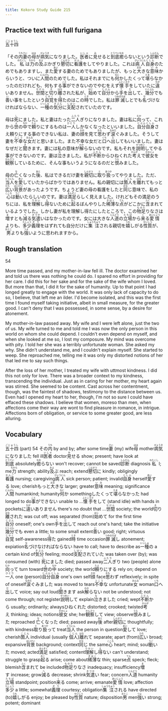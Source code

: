 ```yaml
---
title: Kokoro Study Guide 215
---
```


## Practice text with full furigana

<p>
<ruby><rb>五十四</rb><rt>ごじゅうし</rt></ruby>
</p>

<p>
「その<ruby><rb>内</rb><rt>うち</rt></ruby><ruby><rb>妻</rb><rt>さい</rt></ruby>の<ruby><rb>母</rb><rt>はは</rt></ruby>が<ruby><rb>病気</rb><rt>びょうき</rt></ruby>になりました。<ruby><rb>医者</rb><rt>いしゃ</rt></ruby>に<ruby><rb>見</rb><rt>み</rt></ruby>せると<ruby><rb>到底</rb><rt>とうてい</rt></ruby><ruby><rb>癒</rb><rt>なお</rt></ruby>らないという<ruby><rb>診断</rb><rt>しんだん</rt></ruby>でした。<ruby><rb>私</rb><rt>わたくし</rt></ruby>は<ruby><rb>力</rb><rt>ちから</rt></ruby>の<ruby><rb>及</rb><rt>およ</rt></ruby>ぶかぎり<ruby><rb>懇切</rb><rt>こんせつ</rt></ruby>に<ruby><rb>看護</rb><rt>かんご</rt></ruby>をしてやりました。これは<ruby><rb>病人</rb><rt>びょうにん</rt></ruby><ruby><rb>自身</rb><rt>じしん</rt></ruby>のためでもありますし、また<ruby><rb>愛</rb><rt>あい</rt></ruby>する妻のためでもありましたが、もっと<ruby><rb>大</rb><rt>おお</rt></ruby>きな<ruby><rb>意味</rb><rt>いみ</rt></ruby>からいうと、ついに<ruby><rb>人間</rb><rt>にんげん</rt></ruby>のためでした。私はそれまでにも<ruby><rb>何</rb><rt>なに</rt></ruby>かしたくって<ruby><rb>堪</rb><rt>たま</rt></ruby>らなかったのだけれども、何もする<ruby><rb>事</rb><rt>こと</rt></ruby>ができないのでやむをえず<ruby><rb>懐手</rb><rt>ふところで</rt></ruby>をしていたに<ruby><rb>違</rb><rt>ちが</rt></ruby>いありません。<ruby><rb>世間</rb><rt>せけん</rt></ruby>と<ruby><rb>切</rb><rt>き</rt></ruby>り<ruby><rb>離</rb><rt>はな</rt></ruby>された私が、<ruby><rb>始</rb><rt>はじ</rt></ruby>めて<ruby><rb>自分</rb><rt>じぶん</rt></ruby>から<ruby><rb>手</rb><rt>て</rt></ruby>を<ruby><rb>出</rb><rt>だ</rt></ruby>して、<ruby><rb>幾分</rb><rt>いくぶん</rt></ruby>でも<ruby><rb>善</rb><rt>い</rt></ruby>い事をしたという<ruby><rb>自覚</rb><rt>じかく</rt></ruby>を<ruby><rb>得</rb><rt>え</rt></ruby>たのはこの<ruby><rb>時</rb><rt>とき</rt></ruby>でした。私は<ruby><rb>罪滅</rb><rt>つみほろぼ</rt></ruby>しとでも<ruby><rb>名</rb><rt>な</rt></ruby>づけなければならない、<ruby><rb>一種</rb><rt>いっしゅ</rt></ruby>の<ruby><rb>気分</rb><rt>きぶん</rt></ruby>に<ruby><rb>支配</rb><rt>しはい</rt></ruby>されていたのです。
</p>

<p>
母は<ruby><rb>死</rb><rt>し</rt></ruby>にました。私と妻はたった<ruby><rb>二人</rb><rt>ふたり</rt></ruby>ぎりになりました。妻は私に<ruby><rb>向</rb><rt>むか</rt></ruby>って、これから<ruby><rb>世</rb><rt>よ</rt></ruby>の<ruby><rb>中</rb><rt>なか</rt></ruby>で<ruby><rb>頼</rb><rt>たよ</rt></ruby>りにするものは<ruby><rb>一人</rb><rt>ひとり</rt></ruby>しかなくなったといいました。<ruby><rb>自分</rb><rt>じぶん</rt></ruby><ruby><rb>自身</rb><rt>じしん</rt></ruby>さえ頼りにする事のできない私は、妻の<ruby><rb>顔</rb><rt>かお</rt></ruby>を見て<ruby><rb>思</rb><rt>おも</rt></ruby>わず<ruby><rb>涙</rb><rt>なみだ</rt></ruby>ぐみました。そうして妻を<ruby><rb>不幸</rb><rt>ふこう</rt></ruby>な<ruby><rb>女</rb><rt>おんな</rt></ruby>だと思いました。また不幸な女だと<ruby><rb>口</rb><rt>くち</rt></ruby>へ<ruby><rb>出</rb><rt>だ</rt></ruby>してもいいました。妻はなぜだと<ruby><rb>聞</rb><rt>き</rt></ruby>きます。妻には私の意味が<ruby><rb>解</rb><rt>わか</rt></ruby>らないのです。私もそれを<ruby><rb>説明</rb><rt>せつめい</rt></ruby>してやる事ができないのです。妻は<ruby><rb>泣</rb><rt>な</rt></ruby>きました。私が<ruby><rb>不断</rb><rt>ふだん</rt></ruby>からひねくれた<ruby><rb>考</rb><rt>かんが</rt></ruby>えで<ruby><rb>彼女</rb><rt>かのじょ</rt></ruby>を<ruby><rb>観察</rb><rt>かんさつ</rt></ruby>しているために、そんな事もいうようになるのだと<ruby><rb>恨</rb><rt>うら</rt></ruby>みました。
</p>

<p>
母の<ruby><rb>亡</rb><rt>な</rt></ruby>くなった<ruby><rb>後</rb><rt>あと</rt></ruby>、私はできるだけ妻を<ruby><rb>親切</rb><rt>しんせつ</rt></ruby>に<ruby><rb>取</rb><rt>と</rt></ruby>り<ruby><rb>扱</rb><rt>あつか</rt></ruby>ってやりました。ただ、<ruby><rb>当人</rb><rt>とうにん</rt></ruby>を<ruby><rb>愛</rb><rt>あい</rt></ruby>していたからばかりではありません。私の親切には<ruby><rb>箇人</rb><rt>こじん</rt></ruby>を<ruby><rb>離</rb><rt>はな</rt></ruby>れてもっと<ruby><rb>広</rb><rt>ひろ</rt></ruby>い<ruby><rb>背景</rb><rt>はいけい</rt></ruby>があったようです。ちょうど妻の母の看護をしたと<ruby><rb>同</rb><rt>おな</rt></ruby>じ意味で、私の<ruby><rb>心</rb><rt>こころ</rt></ruby>は<ruby><rb>動</rb><rt>うご</rt></ruby>いたらしいのです。妻は<ruby><rb>満足</rb><rt>まんぞく</rt></ruby>らしく見えました。けれどもその満足のうちには、私を<ruby><rb>理解</rb><rt>りかい</rt></ruby>し<ruby><rb>得</rb><rt>え</rt></ruby>ないために<ruby><rb>起</rb><rt>おこ</rt></ruby>るぼんやりした<ruby><rb>稀薄</rb><rt>きはく</rt></ruby>な<ruby><rb>点</rb><rt>てん</rt></ruby>がどこかに<ruby><rb>含</rb><rt>ふく</rt></ruby>まれているようでした。しかし妻が私を理解し得たにしたところで、この<ruby><rb>物足</rb><rt>ものた</rt></ruby>りなさは<ruby><rb>増</rb><rt>ま</rt></ruby>すとも<ruby><rb>減</rb><rt>へ</rt></ruby>る<ruby><rb>気遣</rb><rt>きづか</rt></ruby>いはなかったのです。女には大きな<ruby><rb>人道</rb><rt>じんどう</rt></ruby>の<ruby><rb>立場</rb><rt>たちば</rt></ruby>から<ruby><rb>来</rb><rt>く</rt></ruby>る<ruby><rb>愛情</rb><rt>あいじょう</rt></ruby>よりも、<ruby><rb>多少</rb><rt>たしょう</rt></ruby><ruby><rb>義理</rb><rt>ぎり</rt></ruby>をはずれても自分だけに<ruby><rb>集注</rb><rt>しゅうちゅう</rt></ruby>される親切を<ruby><rb>嬉</rb><rt>うれ</rt></ruby>しがる<ruby><rb>性質</rb><rt>せいしつ</rt></ruby>が、<ruby><rb>男</rb><rt>おとこ</rt></ruby>よりも<ruby><rb>強</rb><rt>つよ</rt></ruby>いように思われますから。
</p>


## Rough translation

54

More time passed, and my mother-in-law fell ill. The doctor examined her and told us there was nothing he could do. I spared no effort in providing for her care. I did this for her sake and for the sake of the wife whom I loved. But more than that, I did it for the sake of humanity. Up to that point I had longed greatly to engage with the world. It was only lack of capacity to do so, I believe, that left me an ilder. I'd become isolated, and this was the first time I found myself taking initiative, albeit in small measure, for the greater good. I can't deny that I was possessed, in some sense, by a desire for atonement.

My mother-in-law passed away. My wife and I were left alone, just the two of us. My wife turned to me and told me I was now the only person in this world on whom she could depend. I couldn't even depend on myself, and when she looked at me so, I lost my composure. My mind was overcome with pity. I told her she was a terribly unfortunate woman. She asked my why. She didn't understand me, and I couldn't explain myself. She started to weep. She reproached me, telling me it was only my distorted notions of her that led me to say such things.

After the loss of her mother, I treated my wife with uttmost kindness. I did this not only for love. There was a broader context to my kindness, transcending  the individual. Just as in caring for her mother, my heart again was stirred. She seemed to be content. Cast across her contentment, though, was the faintest of shadows, testimony to the distance between us. Even had I opened my heart to her, though, I'm not so sure I could have effaced these shadows. I believe that women, moreso than men, when affections come their way are wont to find pleasure in romance, in intrigue. Affections born of obligation, or service to some greater good, are less alluring.        


## Vocabulary

<p>
<span class="vocabstudy"><ruby><rb>五十四</rb><rt>ごじゅうし</rt></ruby>&nbsp;(part) 54</span>
<span class="vocabstudy">その<ruby><rb>内</rb><rt>うち</rt></ruby>&nbsp;by and by; after some time</span><span class="vocabstudy"><ruby><rb>妻</rb><rt>さい</rt></ruby>&nbsp;(my) wife</span><span class="vocabstudy"><ruby><rb>母</rb><rt>はは</rt></ruby>&nbsp;mother</span><span class="vocabstudy"><ruby><rb>病気</rb><rt>びょうき</rt></ruby>になりました&nbsp;fell ill</span><span class="vocabstudy"><ruby><rb>医者</rb><rt>いしゃ</rt></ruby>&nbsp;doctor</span><span class="vocabstudy"><ruby><rb>見</rb><rt>み</rt></ruby>せる&nbsp;show; present; have look at</span><span class="vocabstudy"><ruby><rb>到底</rb><rt>とうてい</rt></ruby>&nbsp;absolutely</span><span class="vocabstudy"><ruby><rb>癒</rb><rt>なお</rt></ruby>らない&nbsp;won't recover; cannot be saved</span><span class="vocabstudy"><ruby><rb>診断</rb><rt>しんだん</rt></ruby>&nbsp;diagnosis</span><span class="vocabstudy"><ruby><rb>私</rb><rt>わたくし</rt></ruby>&nbsp;I; me</span><span class="vocabstudy"><ruby><rb>力</rb><rt>ちから</rt></ruby>&nbsp;strength; ability</span><span class="vocabstudy"><ruby><rb>及</rb><rt>およ</rt></ruby>ぶ&nbsp;reach; extend</span><span class="vocabstudy"><ruby><rb>懇切</rb><rt>こんせつ</rt></ruby>に&nbsp;kindly; obligingly</span><span class="vocabstudy"><ruby><rb>看護</rb><rt>かんご</rt></ruby>&nbsp;nursing; caregiving</span><span class="vocabstudy"><ruby><rb>病人</rb><rt>びょうにん</rt></ruby>&nbsp;sick person; patient; invalid</span><span class="vocabstudy"><ruby><rb>自身</rb><rt>じしん</rt></ruby>&nbsp;herself</span><span class="vocabstudy"><ruby><rb>愛</rb><rt>あい</rt></ruby>する&nbsp;love; cherish</span><span class="vocabstudy">もっと<ruby><rb>大</rb><rt>おお</rt></ruby>きな&nbsp;larger; greater</span><span class="vocabstudy"><ruby><rb>意味</rb><rt>いみ</rt></ruby>&nbsp;meaning; significance</span><span class="vocabstudy"><ruby><rb>人間</rb><rt>にんげん</rt></ruby>&nbsp;humankind; humanity</span><span class="vocabstudy"><ruby><rb>何</rb><rt>なに</rt></ruby>か&nbsp;something</span><span class="vocabstudy">したくって<ruby><rb>堪</rb><rt>たま</rt></ruby>らなかった&nbsp;had longed to do</span><span class="vocabstudy"><ruby><rb>事</rb><rt>こと</rt></ruby>ができない&nbsp;unable to ...</span><span class="vocabstudy"><ruby><rb>懐手</rb><rt>ふところで</rt></ruby>をして&nbsp;(stand idle) with hands in pockets</span><span class="vocabstudy">に<ruby><rb>違</rb><rt>ちが</rt></ruby>いありません&nbsp;there's no doubt that ...</span><span class="vocabstudy"><ruby><rb>世間</rb><rt>せけん</rt></ruby>&nbsp;society; the world</span><span class="vocabstudy"><ruby><rb>切</rb><rt>き</rt></ruby>り<ruby><rb>離</rb><rt>はな</rt></ruby>された&nbsp;was cut off; was separated (from)</span><span class="vocabstudy"><ruby><rb>始</rb><rt>はじ</rt></ruby>めて&nbsp;for the first time</span><span class="vocabstudy"><ruby><rb>自分</rb><rt>じぶん</rt></ruby>&nbsp;oneself; one's own</span><span class="vocabstudy"><ruby><rb>手</rb><rt>て</rt></ruby>を<ruby><rb>出</rb><rt>だ</rt></ruby>して&nbsp;reach out one's hand; take the initiative</span><span class="vocabstudy"><ruby><rb>幾分</rb><rt>いくぶん</rt></ruby>でも&nbsp;even a little; to some small extent</span><span class="vocabstudy"><ruby><rb>善</rb><rt>い</rt></ruby>い&nbsp;good; right; virtuous</span><span class="vocabstudy"><ruby><rb>自覚</rb><rt>じかく</rt></ruby>&nbsp;self-awareness</span><span class="vocabstudy"><ruby><rb>得</rb><rt>え</rt></ruby>た&nbsp;gained</span><span class="vocabstudy"><ruby><rb>時</rb><rt>とき</rt></ruby>&nbsp;time occasion</span><span class="vocabstudy"><ruby><rb>罪滅</rb><rt>つみほろぼ</rt></ruby>し&nbsp;atonement; expiation</span><span class="vocabstudy"><ruby><rb>名</rb><rt>な</rt></ruby>づけなければならない&nbsp;have to call; have to describe as</span><span class="vocabstudy"><ruby><rb>一種</rb><rt>いっしゅ</rt></ruby>の&nbsp;a certain kind of</span><span class="vocabstudy"><ruby><rb>気分</rb><rt>きぶん</rt></ruby>&nbsp;feeling; mood</span><span class="vocabstudy"><ruby><rb>支配</rb><rt>しはい</rt></ruby>されていた&nbsp;was taken over (by); was consumed (with)</span>
<span class="vocabstudy"><ruby><rb>死</rb><rt>し</rt></ruby>にました&nbsp;died; passed away</span><span class="vocabstudy"><ruby><rb>二人</rb><rt>ふたり</rt></ruby>ぎり&nbsp;two (people) alone</span><span class="vocabstudy"><ruby><rb>向</rb><rt>むか</rt></ruby>って&nbsp;turn toward</span><span class="vocabstudy"><ruby><rb>世</rb><rt>よ</rt></ruby>の<ruby><rb>中</rb><rt>なか</rt></ruby>&nbsp;society; the world</span><span class="vocabstudy"><ruby><rb>頼</rb><rt>たよ</rt></ruby>りにする&nbsp;rely on; depend on</span><span class="vocabstudy"><ruby><rb>一人</rb><rt>ひとり</rt></ruby>&nbsp;one (person)</span><span class="vocabstudy"><ruby><rb>自分</rb><rt>じぶん</rt></ruby><ruby><rb>自身</rb><rt>じしん</rt></ruby>&nbsp;one's own self</span><span class="vocabstudy"><ruby><rb>顔</rb><rt>かお</rt></ruby>&nbsp;face</span><span class="vocabstudy"><ruby><rb>思</rb><rt>おも</rt></ruby>わず&nbsp;reflexively; in spite of oneself</span><span class="vocabstudy"><ruby><rb>涙</rb><rt>なみだ</rt></ruby>ぐみました&nbsp;was moved to tears</span><span class="vocabstudy"><ruby><rb>不幸</rb><rt>ふこう</rt></ruby>な&nbsp;unfortunate</span><span class="vocabstudy"><ruby><rb>女</rb><rt>おんな</rt></ruby>&nbsp;woman</span><span class="vocabstudy"><ruby><rb>口</rb><rt>くち</rt></ruby>へ<ruby><rb>出</rb><rt>だ</rt></ruby>して&nbsp;voice; say out loud</span><span class="vocabstudy"><ruby><rb>聞</rb><rt>き</rt></ruby>きます&nbsp;ask</span><span class="vocabstudy"><ruby><rb>解</rb><rt>わか</rt></ruby>らない&nbsp;not be understood; not come through; not register</span><span class="vocabstudy"><ruby><rb>説明</rb><rt>せつめい</rt></ruby>して&nbsp;explain</span><span class="vocabstudy"><ruby><rb>泣</rb><rt>な</rt></ruby>きました&nbsp;cried; wept</span><span class="vocabstudy"><ruby><rb>不断</rb><rt>ふだん</rt></ruby>から&nbsp;usually; ordinarily; always</span><span class="vocabstudy">ひねくれた&nbsp;distorted; crooked; twisted</span><span class="vocabstudy"><ruby><rb>考</rb><rt>かんが</rt></ruby>え&nbsp;thinking; ideas; notions</span><span class="vocabstudy"><ruby><rb>彼女</rb><rt>かのじょ</rt></ruby>&nbsp;she; her</span><span class="vocabstudy"><ruby><rb>観察</rb><rt>かんさつ</rt></ruby>して&nbsp;view; observe</span><span class="vocabstudy"><ruby><rb>恨</rb><rt>うら</rt></ruby>みました&nbsp;reproached</span>
<span class="vocabstudy"><ruby><rb>亡</rb><rt>な</rt></ruby>くなった&nbsp;died; passed away</span><span class="vocabstudy"><ruby><rb>後</rb><rt>あと</rt></ruby>&nbsp;after</span><span class="vocabstudy"><ruby><rb>親切</rb><rt>しんせつ</rt></ruby>に&nbsp;thoughtfully; with kindness</span><span class="vocabstudy"><ruby><rb>取</rb><rt>と</rt></ruby>り<ruby><rb>扱</rb><rt>あつか</rt></ruby>って&nbsp;treat</span><span class="vocabstudy"><ruby><rb>当人</rb><rt>とうにん</rt></ruby>&nbsp;the person in question</span><span class="vocabstudy"><ruby><rb>愛</rb><rt>あい</rt></ruby>して&nbsp;love; cherish</span><span class="vocabstudy"><ruby><rb>箇人</rb><rt>こじん</rt></ruby>&nbsp;individual (usually <ruby><rb>個人</rb><rt>こじん</rt></ruby>)</span><span class="vocabstudy"><ruby><rb>離</rb><rt>はな</rt></ruby>れて&nbsp;separate; apart (from)</span><span class="vocabstudy"><ruby><rb>広</rb><rt>ひろ</rt></ruby>い&nbsp;broad; expansive</span><span class="vocabstudy"><ruby><rb>背景</rb><rt>はいけい</rt></ruby>&nbsp;background; context</span><span class="vocabstudy"><ruby><rb>同</rb><rt>おな</rt></ruby>じ&nbsp;the same</span><span class="vocabstudy"><ruby><rb>心</rb><rt>こころ</rt></ruby>&nbsp;heart; mind; soul</span><span class="vocabstudy"><ruby><rb>動</rb><rt>うご</rt></ruby>いた&nbsp;moved; acted</span><span class="vocabstudy"><ruby><rb>満足</rb><rt>まんぞく</rt></ruby>&nbsp;satisfied; content</span><span class="vocabstudy"><ruby><rb>理解</rb><rt>りかい</rt></ruby>し<ruby><rb>得</rb><rt>え</rt></ruby>ない&nbsp;can't understand; struggle to grasp</span><span class="vocabstudy"><ruby><rb>起</rb><rt>おこ</rt></ruby>る&nbsp;arise; come about</span><span class="vocabstudy"><ruby><rb>稀薄</rb><rt>きはく</rt></ruby>な&nbsp;thin; sparse</span><span class="vocabstudy"><ruby><rb>点</rb><rt>てん</rt></ruby>&nbsp;speck; fleck; blemish</span><span class="vocabstudy"><ruby><rb>含</rb><rt>ふく</rt></ruby>まれて&nbsp;be included</span><span class="vocabstudy"><ruby><rb>物足</rb><rt>ものた</rt></ruby>りなさ&nbsp;inadequacy; insufficiency</span><span class="vocabstudy"><ruby><rb>増</rb><rt>ま</rt></ruby>す&nbsp;increase; grow</span><span class="vocabstudy"><ruby><rb>減</rb><rt>へ</rt></ruby>る&nbsp;decrease; shrink</span><span class="vocabstudy"><ruby><rb>気遣</rb><rt>きづか</rt></ruby>い&nbsp;fear; concern</span><span class="vocabstudy"><ruby><rb>人道</rb><rt>じんどう</rt></ruby>&nbsp;humanity</span><span class="vocabstudy"><ruby><rb>立場</rb><rt>たちば</rt></ruby>&nbsp;standpoint; position</span><span class="vocabstudy"><ruby><rb>来</rb><rt>く</rt></ruby>る&nbsp;come; arrive; emanate</span><span class="vocabstudy"><ruby><rb>愛情</rb><rt>あいじょう</rt></ruby>&nbsp;love; affection</span><span class="vocabstudy"><ruby><rb>多少</rb><rt>たしょう</rt></ruby>&nbsp;a little; somewhat</span><span class="vocabstudy"><ruby><rb>義理</rb><rt>ぎり</rt></ruby>&nbsp;courtesy; obligation</span><span class="vocabstudy"><ruby><rb>集注</rb><rt>しゅうちゅう</rt></ruby>される&nbsp;have directed (to)</span><span class="vocabstudy"><ruby><rb>嬉</rb><rt>うれ</rt></ruby>しがる&nbsp;enjoy; be pleased by</span><span class="vocabstudy"><ruby><rb>性質</rb><rt>せいしつ</rt></ruby>&nbsp;nature; disposition</span><span class="vocabstudy"><ruby><rb>男</rb><rt>おとこ</rt></ruby>&nbsp;men</span><span class="vocabstudy"><ruby><rb>強</rb><rt>つよ</rt></ruby>い&nbsp;strong; potent; dominant</span>
</p>
